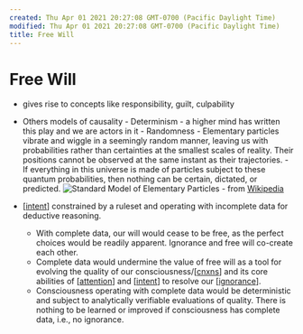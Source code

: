 ```yaml
---
created: Thu Apr 01 2021 20:27:08 GMT-0700 (Pacific Daylight Time)
modified: Thu Apr 01 2021 20:27:08 GMT-0700 (Pacific Daylight Time)
title: Free Will
---
```


# Free Will

- gives rise to concepts like responsibility, guilt, culpability
- Others models of causality - Determinism - a higher mind has written this play and we are actors in it - Randomness - Elementary particles vibrate and wiggle in a seemingly random manner, leaving us with probabilities rather than certainties at the smallest scales of reality. Their positions cannot be observed at the same instant as their trajectories. - If everything in this universe is made of particles subject to these quantum probabilities, then nothing can be certain, dictated, or predicted.
  ![Standard Model of Elementary Particles](/images/Standard_Model_of_Elementary_Particles.png) - from [Wikipedia](https://www.wikiwand.com/en/Subatomic_particle)

- [[intent]] constrained by a ruleset and operating with incomplete data for deductive reasoning.
  - With complete data, our will would cease to be free, as the perfect choices would be readily apparent. Ignorance and free will co-create each other.
  - Complete data would undermine the value of free will as a tool for evolving the quality of our consciousness/[[cnxns]] and its core abilities of [[attention]] and [[intent]] to resolve our [[ignorance]].
  - Consciousness operating with complete data would be deterministic and subject to analytically verifiable evaluations of quality. There is nothing to be learned or improved if consciousness has complete data, i.e., no ignorance.

[//begin]: # 'Autogenerated link references for markdown compatibility'
[intent]: intent 'Intent'
[cnxns]: cnxns 'CNXNS'
[attention]: attention 'Attention'
[intent]: intent 'Intent'
[ignorance]: ignorance 'Ignorance'
[//end]: # 'Autogenerated link references'
